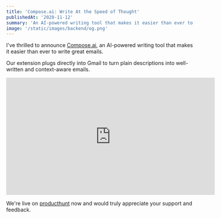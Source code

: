 ```yaml
---
title: 'Compose.ai: Write At the Speed of Thought'
publishedAt: '2020-11-12'
summary: 'An AI-powered writing tool that makes it easier than ever to write great emails.'
image: '/static/images/backend/og.png'
---
```


I've thrilled to announce [Compose.ai](https://compose.ai), an AI-powered writing tool that makes it easier than ever to write great emails.

Our extension plugs directly into Gmail to turn plain descriptions into well-written and context-aware emails.

<div style={{ marginTop: '2em', marginBottom: '2em' }}>
  <iframe
    width="560"
    height="315"
    src="https://www.youtube.com/embed/BLzRft4mjCY"
    frameborder="0"
    allow="accelerometer; autoplay; clipboard-write; encrypted-media; gyroscope; picture-in-picture"
    allowfullscreen
  ></iframe>
</div>

We're live on [producthunt](https://www.producthunt.com/posts/compose-ai) now and would truly appreciate your support and feedback.
